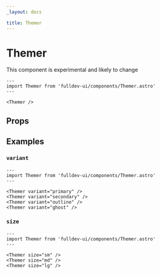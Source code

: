 ```yaml
---
_layout: docs

title: Themer
---
```


# Themer

<aside>This component is experimental and likely to change</aside>


```astro live
---
import Themer from 'fulldev-ui/components/Themer.astro'
---

<Themer />
```

## Props

<PropsTable />

## Examples

### `variant`

```astro live
---
import Themer from 'fulldev-ui/components/Themer.astro'
---

<Themer variant="primary" />
<Themer variant="secondary" />
<Themer variant="outline" />
<Themer variant="ghost" />
```

### `size`

```astro live
---
import Themer from 'fulldev-ui/components/Themer.astro'
---

<Themer size="sm" />
<Themer size="md" />
<Themer size="lg" />
```
